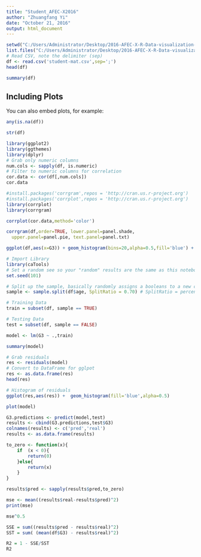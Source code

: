 ---
title: "Student_AFEC-X2016"
author: "Zhuangfang Yi"
date: "October 21, 2016"
output: html_document
---

```{r setup, include=FALSE}
setwd("C:/Users/Administrator/Desktop/2016-AFEC-X-R-Data-visualization-master/2016-AFEC-X-R-Data-visualization-master")
list.files("C:/Users/Administrator/Desktop/2016-AFEC-X-R-Data-visualization-master/2016-AFEC-X-R-Data-visualization-master")
# Read CSV, note the delimiter (sep)
df <- read.csv('student-mat.csv',sep=';')
head(df)
```


```{r cars}
summary(df)
```

## Including Plots

You can also embed plots, for example:

```{r pressure, echo=FALSE}
any(is.na(df))
```

```{r}
str(df)
```

```{r}
library(ggplot2)
library(ggthemes)
library(dplyr)
# Grab only numeric columns
num.cols <- sapply(df, is.numeric)
# Filter to numeric columns for correlation
cor.data <- cor(df[,num.cols])
cor.data
```

```{r}
#install.packages('corrgram',repos = 'http://cran.us.r-project.org')
#install.packages('corrplot',repos = 'http://cran.us.r-project.org')
library(corrplot)
library(corrgram)
```
```{r}
corrplot(cor.data,method='color')
```
```{r}
corrgram(df,order=TRUE, lower.panel=panel.shade,
  upper.panel=panel.pie, text.panel=panel.txt)
```

```{r}
ggplot(df,aes(x=G3)) + geom_histogram(bins=20,alpha=0.5,fill='blue') + theme_minimal()
```

```{r}
# Import Library
library(caTools)
# Set a random see so your "random" results are the same as this notebook
set.seed(101) 

# Split up the sample, basically randomly assigns a booleans to a new column "sample"
sample <- sample.split(df$age, SplitRatio = 0.70) # SplitRatio = percent of sample==TRUE

# Training Data
train = subset(df, sample == TRUE)

# Testing Data
test = subset(df, sample == FALSE)

```
```{r}
model <- lm(G3 ~ .,train)
```


```{r}
summary(model)
```

```{r}
# Grab residuals
res <- residuals(model)
# Convert to DataFrame for gglpot
res <- as.data.frame(res)
head(res)
```

```{r}
# Histogram of residuals
ggplot(res,aes(res)) +  geom_histogram(fill='blue',alpha=0.5)

```
```{r}
plot(model)
```
```{r}
G3.predictions <- predict(model,test)
results <- cbind(G3.predictions,test$G3) 
colnames(results) <- c('pred','real')
results <- as.data.frame(results)
```

```{r}
to_zero <- function(x){
    if  (x < 0){
        return(0)
    }else{
        return(x)
    }
}

results$pred <- sapply(results$pred,to_zero)
```

```{r}
mse <- mean((results$real-results$pred)^2)
print(mse)
```

```{r}
mse^0.5
```

```{r}
SSE = sum((results$pred - results$real)^2)
SST = sum( (mean(df$G3) - results$real)^2)

R2 = 1 - SSE/SST
R2

```

